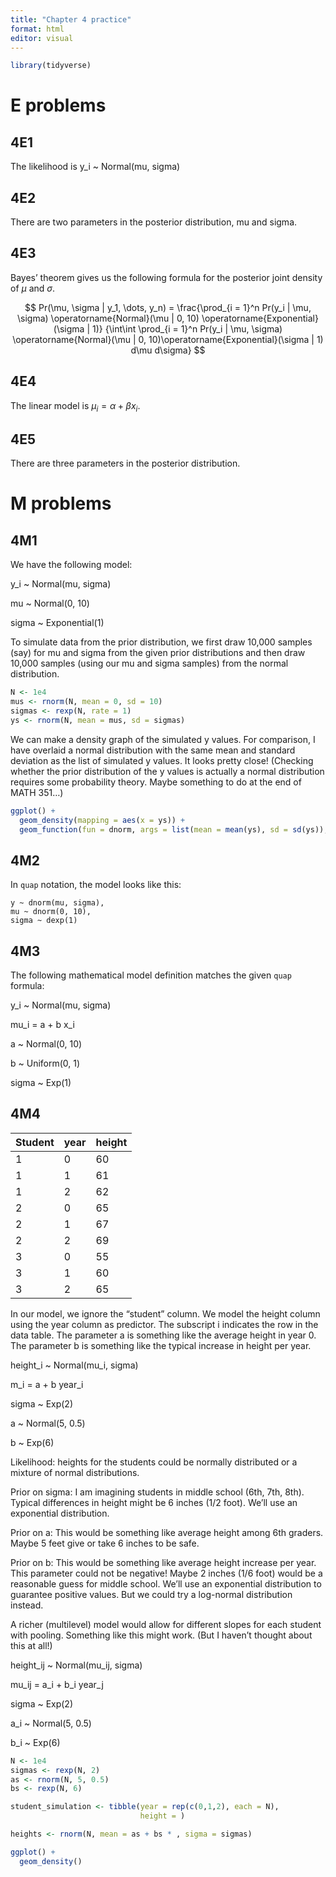 ```yaml
---
title: "Chapter 4 practice"
format: html
editor: visual
---
```


```r
library(tidyverse)
```

# E problems

## 4E1

The likelihood is y_i \~ Normal(mu, sigma)

## 4E2

There are two parameters in the posterior distribution, mu and sigma.

## 4E3

Bayes' theorem gives us the following formula for the posterior joint density of $\mu$ and $\sigma$.

$$
Pr(\mu, \sigma | y_1, \dots, y_n) = \frac{\prod_{i = 1}^n Pr(y_i | \mu, \sigma) \operatorname{Normal}(\mu | 0, 10) \operatorname{Exponential}(\sigma | 1)}
{\int\int \prod_{i = 1}^n Pr(y_i | \mu, \sigma) \operatorname{Normal}(\mu | 0, 10)\operatorname{Exponential}(\sigma | 1) d\mu d\sigma}
$$

## 4E4

The linear model is $\mu_i = \alpha + \beta x_i$.

## 4E5

There are three parameters in the posterior distribution.

# M problems

## 4M1

We have the following model:

y_i \~ Normal(mu, sigma)

mu \~ Normal(0, 10)

sigma \~ Exponential(1)

To simulate data from the prior distribution, we first draw 10,000 samples (say) for mu and sigma from the given prior distributions and then draw 10,000 samples (using our mu and sigma samples) from the normal distribution.

```r
N <- 1e4
mus <- rnorm(N, mean = 0, sd = 10)
sigmas <- rexp(N, rate = 1)
ys <- rnorm(N, mean = mus, sd = sigmas)
```

We can make a density graph of the simulated y values. For comparison, I have overlaid a normal distribution with the same mean and standard deviation as the list of simulated y values. It looks pretty close! (Checking whether the prior distribution of the y values is actually a normal distribution requires some probability theory. Maybe something to do at the end of MATH 351...)

```r
ggplot() +
  geom_density(mapping = aes(x = ys)) +
  geom_function(fun = dnorm, args = list(mean = mean(ys), sd = sd(ys)), color = "red")
```

## 4M2

In `quap` notation, the model looks like this:

```         
y ~ dnorm(mu, sigma),
mu ~ dnorm(0, 10),
sigma ~ dexp(1)
```

## 4M3

The following mathematical model definition matches the given `quap` formula:

y_i \~ Normal(mu, sigma)

mu_i = a + b x_i

a \~ Normal(0, 10)

b \~ Uniform(0, 1)

sigma \~ Exp(1)

## 4M4

| Student | year | height |
|---------|------|--------|
| 1       | 0    | 60     |
| 1       | 1    | 61     |
| 1       | 2    | 62     |
| 2       | 0    | 65     |
| 2       | 1    | 67     |
| 2       | 2    | 69     |
| 3       | 0    | 55     |
| 3       | 1    | 60     |
| 3       | 2    | 65     |

In our model, we ignore the "student" column. We model the height column using the year column as predictor. The subscript i indicates the row in the data table. The parameter a is something like the average height in year 0. The parameter b is something like the typical increase in height per year.

height_i \~ Normal(mu_i, sigma)

m_i = a + b year_i

sigma \~ Exp(2)

a \~ Normal(5, 0.5)

b \~ Exp(6)

Likelihood: heights for the students could be normally distributed or a mixture of normal distributions.

Prior on sigma: I am imagining students in middle school (6th, 7th, 8th). Typical differences in height might be 6 inches (1/2 foot). We'll use an exponential distribution.

Prior on a: This would be something like average height among 6th graders. Maybe 5 feet give or take 6 inches to be safe.

Prior on b: This would be something like average height increase per year. This parameter could not be negative! Maybe 2 inches (1/6 foot) would be a reasonable guess for middle school. We'll use an exponential distribution to guarantee positive values. But we could try a log-normal distribution instead.

A richer (multilevel) model would allow for different slopes for each student with pooling. Something like this might work. (But I haven't thought about this at all!)

height_ij \~ Normal(mu_ij, sigma)

mu_ij = a_i + b_i year_j

sigma \~ Exp(2)

a_i \~ Normal(5, 0.5)

b_i \~ Exp(6)

```r
N <- 1e4
sigmas <- rexp(N, 2)
as <- rnorm(N, 5, 0.5)
bs <- rexp(N, 6)

student_simulation <- tibble(year = rep(c(0,1,2), each = N),
                             height = )

heights <- rnorm(N, mean = as + bs * , sigma = sigmas)
```

```r
ggplot() +
  geom_density()
```

